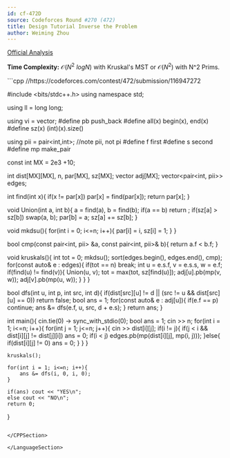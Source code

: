 ```yaml
---
id: cf-472D
source: Codeforces Round #270 (472)
title: Design Tutorial Inverse the Problem
author: Weiming Zhou
---
```


[Official Analysis](https://codeforces.com/blog/entry/14028)

**Time Complexity:** $\mathcal{O}(N^2\ logN)$ with Kruskal's MST or $\mathcal{O}(N^2)$ with N^2 Prims.
<LanguageSection>

<CPPSection>
```cpp
//https://codeforces.com/contest/472/submission/116947272
 
#include <bits/stdc++.h> 
using namespace std;
 
using ll = long long;
 
using vi = vector<int>;
#define pb push_back
#define all(x) begin(x), end(x)
#define sz(x) (int)(x).size()
 
using pii = pair<int,int>; //note pii, not pi
#define f first
#define s second
#define mp make_pair
 
const int MX = 2e3 +10;
 
int dist[MX][MX], n, par[MX], sz[MX];
vector<pii> adj[MX];
vector<pair<int, pii>> edges;
 
int find(int x){
  if(x != par[x]) par[x] = find(par[x]); 
  return par[x];
}
 
void Union(int a, int b){
	a = find(a), b = find(b);
	if(a == b) return ;
	if(sz[a] > sz[b]) swap(a, b);
	par[b] = a;
	sz[a] += sz[b];
}
  
void mkdsu(){
	for(int i = 0; i<=n; i++){
		par[i] = i, sz[i] = 1;
	}
}
 
bool cmp(const pair<int, pii> &a, const pair<int, pii>& b){
	return a.f < b.f;
}
 
void kruskals(){
	int tot = 0;
	mkdsu();
	sort(edges.begin(), edges.end(), cmp); 
	for(const auto& e : edges){
		if(tot == n) break;
		int u = e.s.f, v = e.s.s, w = e.f;
		if(find(u) != find(v)){
			Union(u, v);
			tot = max(tot, sz[find(u)]);
			adj[u].pb(mp(v, w)); 
			adj[v].pb(mp(u, w));
		}
	}
}
 
bool dfs(int u, int p, int src, int d){
	if(dist[src][u] != d || (src != u && dist[src][u] == 0)) return false; 
	bool ans = 1;
	for(const auto& e : adj[u]){
		if(e.f == p) continue;
		ans &= dfs(e.f, u, src, d + e.s); 
	}
	return ans;
}
 
 
 
int main(){
	cin.tie(0) -> sync_with_stdio(0);
	bool ans = 1; 
	cin >> n;
	for(int i = 1; i<=n; i++){
		for(int j = 1; j<=n; j++){
			cin >> dist[i][j];
			if(i != j){
				if(j < i && dist[i][j] != dist[j][i]) ans = 0; 
        if(i < j) edges.pb(mp(dist[i][j], mp(i, j)));
			}else{
				if(dist[i][j] != 0) ans = 0; 
			}
		}
	}
	
	kruskals();
  
	for(int i = 1; i<=n; i++){
		ans &= dfs(i, 0, i, 0); 
	}
  
	if(ans) cout << "YES\n";
	else cout << "NO\n";
	return 0;
}
```

</CPPSection>

</LanguageSection>
